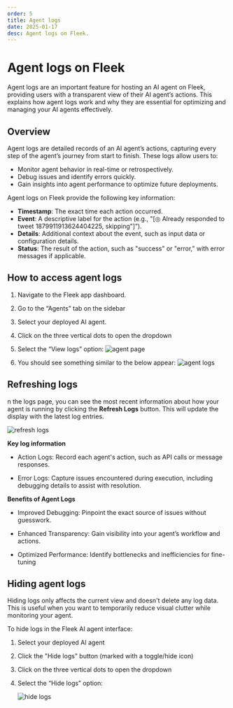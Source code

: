 ```yaml
---
order: 5
title: Agent logs
date: 2025-01-17
desc: Agent logs on Fleek.
---
```


# Agent logs on Fleek

Agent logs are an important feature for hosting an AI agent on Fleek, providing users with a transparent view of their AI agent’s actions.
This explains how agent logs work and why they are essential for optimizing and managing your AI agents effectively.

## Overview

Agent logs are detailed records of an AI agent’s actions, capturing every step of the agent’s journey from start to finish. These logs allow users to:

- Monitor agent behavior in real-time or retrospectively.
- Debug issues and identify errors quickly.
- Gain insights into agent performance to optimize future deployments.

Agent logs on Fleek provide the following key information:

- **Timestamp**: The exact time each action occurred.
- **Event**: A descriptive label for the action (e.g., "[◎ Already responded to tweet 1879911913624404225, skipping"]”).
- **Details**: Additional context about the event, such as input data or configuration details.
- **Status**: The result of the action, such as "success" or "error," with error messages if applicable.

## How to access agent logs

1. Navigate to the Fleek app dashboard.
2. Go to the “Agents” tab on the sidebar
3. Select your deployed AI agent.
4. Click on the three vertical dots to open the dropdown
5. Select the “View logs” option:
   ![agent page](./agent-page.png)

6. You should see something similar to the below appear:
   ![agent logs](./agent-logs.png)

## Refreshing logs

n the logs page, you can see the most recent information about how your agent is running by clicking the **Refresh Logs** button.
This will update the display with the latest log entries.

![refresh logs](./refresh-logs.png)

**Key log information**

- Action Logs: Record each agent's action, such as API calls or message responses.

- Error Logs: Capture issues encountered during execution, including debugging details to assist with resolution.

**Benefits of Agent Logs**

- Improved Debugging: Pinpoint the exact source of issues without guesswork.

- Enhanced Transparency: Gain visibility into your agent’s workflow and actions.

- Optimized Performance: Identify bottlenecks and inefficiencies for fine-tuning

## Hiding agent logs

Hiding logs only affects the current view and doesn't delete any log data.
This is useful when you want to temporarily reduce visual clutter while monitoring your agent.

To hide logs in the Fleek AI agent interface:

1. Select your deployed AI agent
2. Click the "Hide logs" button (marked with a toggle/hide icon)
3. Click on the three vertical dots to open the dropdown
4. Select the “Hide logs” option:

   ![hide logs](./hide-logs.png)
